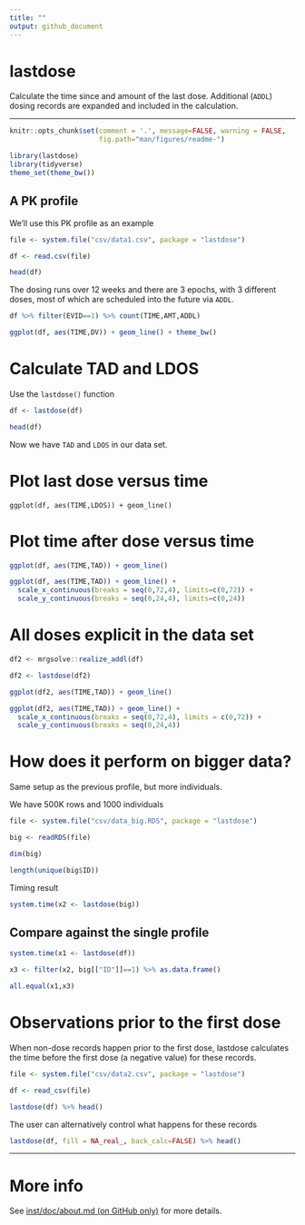 ```yaml
---
title: ""
output: github_document
---
```


# lastdose 

Calculate the time since and amount of the last dose. Additional (`ADDL`) 
dosing records are expanded and included in the calculation.

<hr>

```r
knitr::opts_chunk$set(comment = '.', message=FALSE, warning = FALSE, 
                      fig.path="man/figures/readme-")
```


```r
library(lastdose)
library(tidyverse)
theme_set(theme_bw())
```

## A PK profile

We'll use this PK profile as an example

```r
file <- system.file("csv/data1.csv", package = "lastdose")

df <- read.csv(file) 

head(df)
```

The dosing runs over 12 weeks and there are 3 epochs, with 3 different doses, 
most of which are scheduled into the future via `ADDL`.

```r
df %>% filter(EVID==1) %>% count(TIME,AMT,ADDL)

ggplot(df, aes(TIME,DV)) + geom_line() + theme_bw()
```


# Calculate TAD and LDOS

Use the `lastdose()` function
```r
df <- lastdose(df)

head(df)
```

Now we have `TAD` and `LDOS` in our data set.

# Plot last dose versus time
```
ggplot(df, aes(TIME,LDOS)) + geom_line()
```

# Plot time after dose versus time

```r
ggplot(df, aes(TIME,TAD)) + geom_line()

ggplot(df, aes(TIME,TAD)) + geom_line() + 
  scale_x_continuous(breaks = seq(0,72,4), limits=c(0,72)) + 
  scale_y_continuous(breaks = seq(0,24,4), limits=c(0,24)) 

```

# All doses explicit in the data set
```r
df2 <- mrgsolve::realize_addl(df) 

df2 <- lastdose(df2)

ggplot(df2, aes(TIME,TAD)) + geom_line()

ggplot(df2, aes(TIME,TAD)) + geom_line() + 
  scale_x_continuous(breaks = seq(0,72,4), limits = c(0,72)) + 
  scale_y_continuous(breaks = seq(0,24,4))
```


# How does it perform on bigger data?

Same setup as the previous profile, but more individuals.

We have 500K rows and 1000 individuals

```r
file <- system.file("csv/data_big.RDS", package = "lastdose")

big <- readRDS(file)

dim(big)

length(unique(big$ID))
```

Timing result
```r
system.time(x2 <- lastdose(big))
```

## Compare against the single profile
```R
system.time(x1 <- lastdose(df))

x3 <- filter(x2, big[["ID"]]==1) %>% as.data.frame()

all.equal(x1,x3)

```

# Observations prior to the first dose

When non-dose records happen prior to the first dose, lastdose calculates
the time before the first dose (a negative value) for these records.

```r
file <- system.file("csv/data2.csv", package = "lastdose")

df <- read_csv(file)

lastdose(df) %>% head()
```

The user can alternatively control what happens for these records

```r
lastdose(df, fill = NA_real_, back_calc=FALSE) %>% head()
```

<hr>

# More info

See [inst/doc/about.md (on GitHub only)](inst/doc/about.md) for more details.
